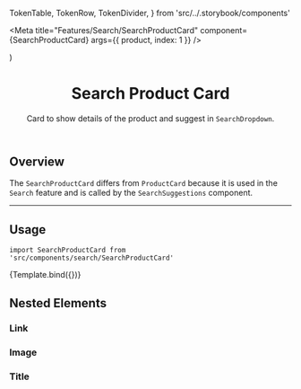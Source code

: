   TokenTable,
  TokenRow,
  TokenDivider,
} from 'src/../.storybook/components'


<Meta
  title="Features/Search/SearchProductCard"
  component={SearchProductCard}
  args={{
    product,
    index: 1
  }}
/>

  <SearchInputProvider>
    <SuggestionProductCard {...args} />
  </SearchInputProvider>
)

<header>

# Search Product Card

Card to show details of the product and suggest in `SearchDropdown`.

</header>

## Overview

The `SearchProductCard` differs from `ProductCard` because it is used in the `Search` feature and is called by the `SearchSuggestions` component.

---

## Usage

`import SearchProductCard from 'src/components/search/SearchProductCard'`

<Canvas>
  <Story name="SearchProductCard">{Template.bind({})}</Story>
</Canvas>

<ArgsTable story="SearchProductCard" />

## Nested Elements

### Link

<TokenTable>
  <TokenRow
    token="--fs-suggestion-product-card-link-padding"
    value="var(--fs-spacing-1) var(--fs-spacing-3)"
  />
</TokenTable>

### Image

<TokenTable>
  <TokenRow
    token="--fs-suggestion-product-card-image-border-radius"
    value="var(--fs-border-radius)"
  />
  <TokenRow
    token="--fs-suggestion-product-card-image-margin-right"
    value="var(--fs-spacing-3)"
  />
  <TokenRow
    token="--fs-suggestion-product-card-image-height"
    value="3.5rem"
  />
</TokenTable>

### Title

<TokenTable>
  <TokenRow
    token="--fs-suggestion-product-card-title-margin-bottom"
    value="var(--fs-spacing-0)"
  />
  <TokenRow
    token="--fs-suggestion-product-card-title-line-height"
    value="1.2"
  />
  <TokenRow
    token="--fs-suggestion-product-card-title-color"
    value="var(--fs-color-text)"
    isColor
  />
</TokenTable>
